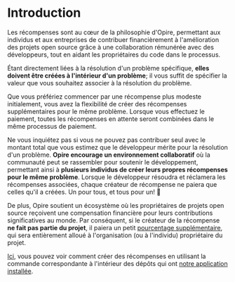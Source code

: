 # Introduction

Les récompenses sont au cœur de la philosophie d'Opire, permettant aux individus et aux entreprises de contribuer financièrement à l'amélioration des projets open source grâce à une collaboration rémunérée avec des développeurs, tout en aidant les propriétaires du code dans le processus.

Étant directement liées à la résolution d'un problème spécifique, **elles doivent être créées à l'intérieur d'un problème**; il vous suffit de spécifier la valeur que vous souhaitez associer à la résolution du problème.

Que vous préfériez commencer par une récompense plus modeste initialement, vous avez la flexibilité de créer des récompenses supplémentaires pour le même problème. Lorsque vous effectuez le paiement, toutes les récompenses en attente seront combinées dans le même processus de paiement.

Ne vous inquiétez pas si vous ne pouvez pas contribuer seul avec le montant total que vous estimez que le développeur mérite pour la résolution d'un problème. **Opire encourage un environnement collaboratif** où la communauté peut se rassembler pour soutenir le développement, permettant ainsi à **plusieurs individus de créer leurs propres récompenses pour le même problème**. Lorsque le développeur résoudra et réclamera les récompenses associées, chaque créateur de récompense ne paiera que celles qu'il a créées. Un pour tous, et tous pour un! 🤝

De plus, Opire soutient un écosystème où les propriétaires de projets open source reçoivent une compensation financière pour leurs contributions significatives au monde. Par conséquent, si le créateur de la récompense **ne fait pas partie du projet**, il paiera un petit [pourcentage supplémentaire](/rewards/pricing#percentage-for-code-owner), qui sera entièrement alloué à l'organisation (ou à l'individu) propriétaire du projet.

[Ici](/overview/commands#create-reward), vous pouvez voir comment créer des récompenses en utilisant la commande correspondante à l'intérieur des dépôts qui ont [notre application installée](/overview/install-bot).
